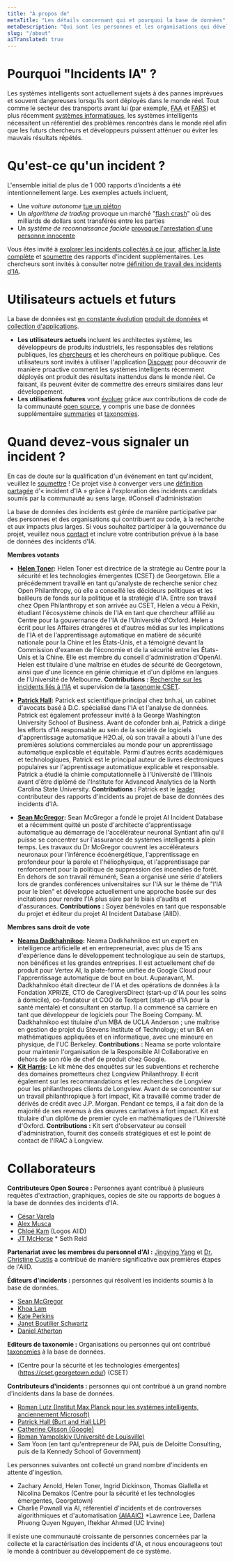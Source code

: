 ```yaml
---
title: "À propos de"
metaTitle: "Les détails concernant qui et pourquoi la base de données"
metaDescription: "Qui sont les personnes et les organisations qui développent l'AIID et pourquoi le développons-nous ?"
slug: "/about"
aiTranslated: true
---
```



# Pourquoi "Incidents IA" ?

Les systèmes intelligents sont actuellement sujets à des pannes imprévues et souvent dangereuses lorsqu'ils sont déployés dans le monde réel. Tout comme le secteur des transports avant lui (par exemple, [FAA](https://www.faa.gov/data_research/accident_incident/) et [FARS](https://www.nhtsa.gov/research-data/fatality-analysis-reporting-system-fars)) et plus récemment [systèmes informatiques](https://cve.mitre.org/cve/), les systèmes intelligents nécessitent un référentiel des problèmes rencontrés dans le monde réel afin que les futurs chercheurs et développeurs puissent atténuer ou éviter les mauvais résultats répétés.

# Qu'est-ce qu'un incident ?

L'ensemble initial de plus de 1 000 rapports d'incidents a été intentionnellement large. Les exemples actuels incluent,

* Une *voiture autonome* [tue un piéton](/cite/4)
* Un *algorithme de trading* provoque un marché "[flash crash](/cite/28)" où des milliards de dollars sont transférés entre les parties
* Un *système de reconnaissance faciale* [provoque l'arrestation d'une personne innocente](/cite/74)

Vous êtes invité à [explorer les incidents collectés à ce jour](/apps/discover), [afficher la liste complète](/summaries/incidents) et [soumettre](/apps/submit) des rapports d'incident supplémentaires. Les chercheurs sont invités à consulter notre [définition de travail des incidents d'IA](/research/1-criteria).
# Utilisateurs actuels et futurs

La base de données est [en constante évolution](/research/2-roadmap) [produit de données](/develop) et [collection d'applications](/apps).

* **Les utilisateurs actuels** incluent les architectes système, les développeurs de produits industriels, les responsables des relations publiques, les [chercheurs](/recherche) et les chercheurs en politique publique. Ces utilisateurs sont invités à utiliser l'application [Discover](/apps/discover) pour découvrir de manière proactive comment les systèmes intelligents récemment déployés ont produit des résultats inattendus dans le monde réel. Ce faisant, ils peuvent éviter de commettre des erreurs similaires dans leur développement.
* **Les utilisations futures** vont [évoluer](/research/2-roadmap) grâce aux contributions de code de la communauté [open source](https://github.com/PartnershipOnAI/aiid), y compris une base de données supplémentaire [summaries](/summaries) et [taxonomies](/research/2-roadmap).

# Quand devez-vous signaler un incident ?

En cas de doute sur la qualification d'un événement en tant qu'incident, veuillez le [soumettre](/apps/submit) ! Ce projet vise à converger vers une [définition partagée](/research/1-criteria) d'« incident d'IA » grâce à l'exploration des incidents candidats soumis par la communauté au sens large.
#Conseil d'administration

La base de données des incidents est gérée de manière participative par des personnes et des organisations qui contribuent au code, à la recherche et aux impacts plus larges. Si vous souhaitez participer à la gouvernance du projet, veuillez nous [contact](/contact) et inclure votre contribution prévue à la base de données des incidents d'IA.

**Membres votants**

* **[Helen Toner](https://cset.georgetown.edu/staff/helen-toner/):** Helen Toner est directrice de la stratégie au Centre pour la sécurité et les technologies émergentes (CSET) de Georgetown. Elle a précédemment travaillé en tant qu'analyste de recherche senior chez Open Philanthropy, où elle a conseillé les décideurs politiques et les bailleurs de fonds sur la politique et la stratégie d'IA. Entre son travail chez Open Philanthropy et son arrivée au CSET, Helen a vécu à Pékin, étudiant l'écosystème chinois de l'IA en tant que chercheur affilié au Centre pour la gouvernance de l'IA de l'Université d'Oxford. Helen a écrit pour les Affaires étrangères et d'autres médias sur les implications de l'IA et de l'apprentissage automatique en matière de sécurité nationale pour la Chine et les États-Unis, et a témoigné devant la Commission d'examen de l'économie et de la sécurité entre les États-Unis et la Chine. Elle est membre du conseil d'administration d'OpenAI. Helen est titulaire d'une maîtrise en études de sécurité de Georgetown, ainsi que d'une licence en génie chimique et d'un diplôme en langues de l'Université de Melbourne.
**Contributions :** [Recherche sur les incidents liés à l'IA](https://cset.georgetown.edu/publication/ai-accidents-an-emerging-threat/) et supervision de la [taxonomie CSET](https://incidentdatabase.ai/taxonomie/cset).

* **[Patrick Hall](https://business.gwu.edu/johnston-patrick-hall):** Patrick est scientifique principal chez bnh.ai, un cabinet d'avocats basé à D.C. spécialisé dans l'IA et l'analyse de données. Patrick est également professeur invité à la George Washington University School of Business. Avant de cofonder bnh.ai, Patrick a dirigé les efforts d'IA responsable au sein de la société de logiciels d'apprentissage automatique H2O.ai, où son travail a abouti à l'une des premières solutions commerciales au monde pour un apprentissage automatique explicable et équitable. Parmi d'autres écrits académiques et technologiques, Patrick est le principal auteur de livres électroniques populaires sur l'apprentissage automatique explicable et responsable. Patrick a étudié la chimie computationnelle à l'Université de l'Illinois avant d'être diplômé de l'Institute for Advanced Analytics de la North Carolina State University.
**Contributions :** Patrick est le [leader](https://incidentdatabase.ai/summaries/leaderboard) contributeur des rapports d'incidents au projet de base de données des incidents d'IA.

* **[Sean McGregor](https://seanbmcgregor.com/):** Sean McGregor a fondé le projet AI Incident Database et a récemment quitté un poste d'architecte d'apprentissage automatique au démarrage de l'accélérateur neuronal Syntiant afin qu'il puisse se concentrer sur l'assurance de systèmes intelligents à plein temps. Les travaux du Dr McGregor couvrent les accélérateurs neuronaux pour l'inférence écoénergétique, l'apprentissage en profondeur pour la parole et l'héliophysique, et l'apprentissage par renforcement pour la politique de suppression des incendies de forêt. En dehors de son travail rémunéré, Sean a organisé une série d'ateliers lors de grandes conférences universitaires sur l'IA sur le thème de "l'IA pour le bien" et développe actuellement une approche basée sur des incitations pour rendre l'IA plus sûre par le biais d'audits et d'assurances. **Contributions :** Soyez bénévoles en tant que responsable du projet et éditeur du projet AI Incident Database (AIID).

**Membres sans droit de vote**

* **[Neama Dadkhahnikoo](https://www.linkedin.com/in/neama/):** Neama Dadkhahnikoo est un expert en intelligence artificielle et en entrepreneuriat, avec plus de 15 ans d'expérience dans le développement technologique au sein de startups, non bénéfices et les grandes entreprises. Il est actuellement chef de produit pour Vertex AI, la plate-forme unifiée de Google Cloud pour l'apprentissage automatique de bout en bout. Auparavant, M. Dadkhahnikoo était directeur de l'IA et des opérations de données à la Fondation XPRIZE, CTO de CaregiversDirect (start-up d'IA pour les soins à domicile), co-fondateur et COO de Textpert (start-up d'IA pour la santé mentale) et consultant en startup. Il a commencé sa carrière en tant que développeur de logiciels pour The Boeing Company. M. Dadkhahnikoo est titulaire d'un MBA de UCLA Anderson ; une maîtrise en gestion de projet du Stevens Institute of Technology; et un BA en mathématiques appliquées et en informatique, avec une mineure en physique, de l'UC Berkeley.
**Contributions :** Neama se porte volontaire pour maintenir l'organisation de la Responsible AI Collaborative en dehors de son rôle de chef de produit chez Google.
* **[Kit Harris](https://www.linkedin.com/in/kitharris/):** Le kit mène des enquêtes sur les subventions et recherche des domaines prometteurs chez Longview Philanthropy. Il écrit également sur les recommandations et les recherches de Longview pour les philanthropes clients de Longview. Avant de se concentrer sur un travail philanthropique à fort impact, Kit a travaillé comme trader de dérivés de crédit avec J.P. Morgan. Pendant ce temps, il a fait don de la majorité de ses revenus à des œuvres caritatives à fort impact. Kit est titulaire d'un diplôme de premier cycle en mathématiques de l'Université d'Oxford.
**Contributions :** Kit sert d'observateur au conseil d'administration, fournit des conseils stratégiques et est le point de contact de l'IRAC à Longview.

# Collaborateurs

**Contributeurs Open Source :** Personnes ayant contribué à plusieurs requêtes d'extraction, graphiques, copies de site ou rapports de bogues à la base de données des incidents d'IA.

* [César Varela](https://github.com/cesarvarela)
* [Alex Musca](https://github.com/alexmcode)
* [Chloé Kam](http://kamchy.com) (Logos AIID)
* [JT McHorse](https://github.com/jt-mchorse)
* Seth Reid

**Partenariat avec les membres du personnel d'AI :**
[Jingying Yang](https://www.linkedin.com/in/jingyingyang/) et [Dr. Christine Custis](https://www.su.edu/symposium/business-symposium-speakers/christine-custis/) a contribué de manière significative aux premières étapes de l'AIID.

**Éditeurs d'incidents :** personnes qui résolvent les incidents soumis à la base de données.

* [Sean McGregor](https://seanbmcgregor.com/)
* [Khoa Lam](https://www.linkedin.com/in/khoalklam/)
* [Kate Perkins](https://www.linkedin.com/in/kateeperkins/)
* [Janet Boutilier Schwartz](https://www.linkedin.com/in/janet-boutilier-schwartz/)
* [Daniel Atherton](https://www.linkedin.com/in/daniel-atherton-167819251/)

**Editeurs de taxonomie :** Organisations ou personnes qui ont contribué [taxonomies](https://incidentdatabase.ai/taxonomies) à la base de données.

* [Centre pour la sécurité et les technologies émergentes] (https://cset.georgetown.edu/) (CSET)

**Contributeurs d'incidents :** personnes qui ont contribué à un grand nombre d'incidents dans la base de données.

* [Roman Lutz (Institut Max Planck pour les systèmes intelligents, anciennement Microsoft)](/apps/discover?display=details&lang=en&page=1&submitters=Roman%20Lutz)
* [Patrick Hall (Burt and Hall LLP)](/apps/discover?display=details&lang=en&page=1&submitters=Patrick%20Hall%20%28BNH.ai%29)
* [Catherine Olsson (Google)](/apps/discover?display=details&lang=fr&page=1&submitters=Catherine%20Olsson)
* [Roman Yampolskiy (Université de Louisville)](/apps/discover?display=details&lang=en&page=1&submitters=Roman%20Yampolskiy)
* Sam Yoon (en tant qu'entrepreneur de PAI, puis de Deloitte Consulting, puis de la Kennedy School of Government)

Les personnes suivantes ont collecté un grand nombre d'incidents en attente d'ingestion.

* Zachary Arnold, Helen Toner, Ingrid Dickinson, Thomas Giallella et Nicolina Demakos (Centre pour la sécurité et les technologies émergentes, Georgetown)
* Charlie Pownall via AI, référentiel d'incidents et de controverses algorithmiques et d'automatisation [(AIAAIC)](https://www.aiaaic.org/)
*Lawrence Lee, Darlena Phuong Quyen Nguyen, Iftekhar Ahmed (UC Irvine)

Il existe une communauté croissante de personnes concernées par la collecte et la caractérisation des incidents d'IA, et nous encourageons tout le monde à contribuer au développement de ce système.

<Leaderboards />
<br />

<Sponsors />
